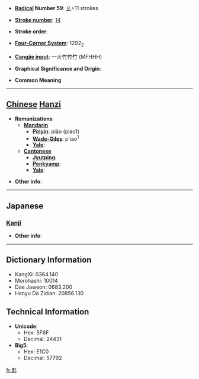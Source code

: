 * '''[[Wiktionary:Chinese radical index| Radical]] Number 59''': [[Wiktionary:Chinese radical index 彡|彡]]+11 strokes

* '''[[Wiktionary:Chinese total strokes index|Stroke number]]''': [[Wiktionary:Chinese total strokes index 14|14]]

* '''Stroke order''': 

* '''[[Wiktionary:Chinese four corner index|Four-Corner System]]''': 1292<sub>2</sub>

* '''[[Wiktionary:Chinese Cangjie index|Cangjie input]]''': 一火竹竹竹 (MFHHH)

* '''Graphical Significance and Origin''': 

* '''Common Meaning'''

----

== [[Chinese]] [[Hanzi]] ==

* '''Romanizations'''
** '''[[Mandarin]]'''
*** '''[[Pinyin]]''': piāo (piao1)
*** '''[[Wade-Giles]]''': p'iao<sup>1</sup>
*** '''[[Yale]]''': 
** '''[[Cantonese]]'''
*** '''[[Jyutping]]''':
*** '''[[Penkyamp]]''': 
*** '''[[Yale]]''': 

* '''Other info''': 

----

==Japanese==
===[[Kanji]]===
{{kanji|on readings=[[ひょう]] (hyō), [[びょう]] (byō)
|kun readings=
}}

* '''Other info''':  

----

== Dictionary Information ==

* KangXi: 0364.140
* Morohashi: 10014
* Dae Jaweon: 0683.200
* Hanyu Da Zidian: 20856.130

== Technical Information ==

* '''Unicode''':
** Hex: 5F6F
** Decimal: 24431
* '''Big5''':
** Hex: E1C0
** Decimal: 57792

[[fr:彯]]